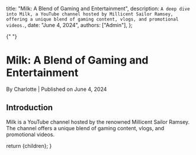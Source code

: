 
  title: "Milk: A Blend of Gaming and Entertainment",
  description: `A deep dive into Milk, a YouTube channel hosted by Millicent Sailor Ramsey, offering a unique blend of gaming content, vlogs, and promotional videos.`,
  date: "June 4, 2024",
  authors: ["Admin"],
};

{" "}

<h1>Milk: A Blend of Gaming and Entertainment</h1>
<div className="text-sm text-gray-500 dark:text-gray-400">
  By Charlotte | Published on June 4, 2024
</div>
<section id="introduction">
  <h2>Introduction</h2>
  <span>
    Milk is a YouTube channel hosted by the renowned Millicent Sailor Ramsey.
    The channel offers a unique blend of gaming content, vlogs, and promotional
    videos.
  </span>
</section>

  return <MdxLayout>{children}</MdxLayout>;
}
